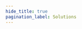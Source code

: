 ```yaml
---
hide_title: true
pagination_label: Solutions
---
```



<FeatureIcon src={wechatMiniProgram} alt="Solutions" title="Solutions" />
<LinkList
  srcList={[
    {
      title: "Remove Style Of Button",
      link: "/docs/wechat-mini-program/solutions/remove-style-of-button",
      src: wechatMiniProgram,
      alt: "Remove Style Of Button",
    },
  ]}
/>
